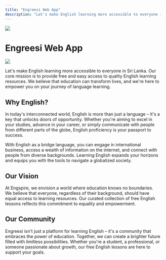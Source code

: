 ```yaml
---
title: "Engreesi Web App"
description: "Let's make English learning more accessible to everyone in Sri Lanka."
---
```



<div className="w-full flex justify-start p-4">
  <div>
    <Image src="/images/reader.gif" width={320} height={320} />
  </div>
</div>

<div class="flex flex-row gap-8 align-middle">
<div className="flex place-items-center">
<h1 className="text-3xl md:text-4xl lg:text-5xl"><span className="font-bold">Engreesi</span> <span className="font-light">Web App</span></h1>
</div>
<div className="flex place-items-center">
<img src="/engreesi-logo.png" style={{ height:128, width: 128 }} className="hidden lg:inline-block mask mask-squircle" />
</div>
</div>

<p className="text-2xl mt-6 font-light">Let's make English learning more accessible to everyone in Sri Lanka. Our core mission is to provide free and easy access to quality English learning resources. We believe that education can transform lives, and we're here to empower you on your journey of language learning.</p>

## Why English?

In today's interconnected world, English is more than just a language – it's a key that unlocks doors of opportunity. Whether you're aiming to excel in your studies, advance in your career, or simply communicate with people from different parts of the globe, English proficiency is your passport to success.

With English as a bridge language, you can engage in international business, access a wealth of information on the internet, and connect with people from diverse backgrounds. Learning English expands your horizons and equips you with the tools to navigate a globalized society.

## Our Vision

At Engspire, we envision a world where education knows no boundaries. We believe that everyone, regardless of their background, should have equal access to learning resources. Our curated collection of free English lessons reflects this commitment to equality and empowerment.

## Our Community

Engreesi isn't just a platform for learning English – it's a community that embraces the power of education. Together, we can create a brighter future filled with limitless possibilities. Whether you're a student, a professional, or someone passionate about growth, our free English lessons are here to support your goals.
